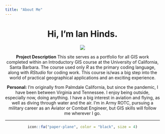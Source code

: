 ```yaml
---
title: "About Me"
---
```


<center>
# Hi, I'm Ian Hinds.
<center>

![](./img/Hidden-Lake.JPG)

**Project Description** This site serves as a portfolio for all GIS work completed within an Introductory GIS course at the University of California, Santa Barbara. The course used only *R* as the primary coding language, along with *RStudio* for coding work. This course is/was a big step into the world of practical geographical applications and an exciting experience.


**Personal:** I'm originally from Palmdale California, but since the pandemic, I have been between Virginia and Tennessee. I enjoy being outside, especially now, doing anything. I have a big interest in aviation and flying, as well as diving through water and the air. I'm in Army ROTC, pursuing a military career as an Aviator or Combat Engineer, but GIS skills will follow me wherever I go.

*****
```r
icon::fa("paper-plane", color = "black", size = 4)
```
